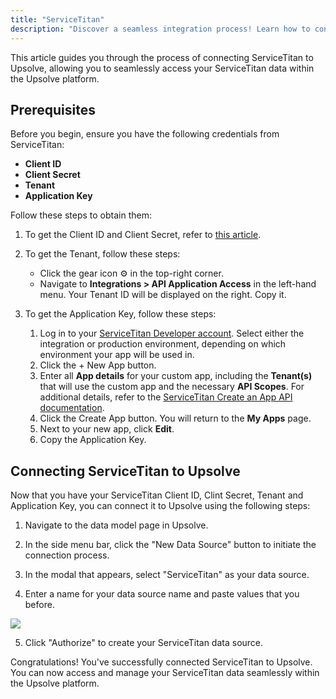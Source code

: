 ```yaml
---
title: "ServiceTitan"
description: "Discover a seamless integration process! Learn how to connect ServiceTitan to Upsolve effortlessly for streamlined transactions."
---
```


This article guides you through the process of connecting ServiceTitan to Upsolve, allowing you to seamlessly access your ServiceTitan data within the Upsolve platform.

## Prerequisites

Before you begin, ensure you have the following credentials from ServiceTitan:

- **Client ID**
- **Client Secret**
- **Tenant**
- **Application Key**

Follow these steps to obtain them:

1. To get the Client ID and Client Secret, refer to [this article](https://developer.servicetitan.io/docs/get-going-manage-client-id-and-secret/).

2. To get the Tenant, follow these steps:

   - Click the gear icon ⚙️ in the top-right corner.
   - Navigate to **Integrations > API Application Access** in the left-hand menu. Your Tenant ID will be displayed on the right. Copy it.

3. To get the Application Key, follow these steps:
   1. Log in to your [ServiceTitan Developer account](https://developer.servicetitan.io/signin/). Select either the integration or production environment, depending on which environment your app will be used in.
   2. Click the + New App button.
   3. Enter all **App details** for your custom app, including the **Tenant(s)** that will use the custom app and the necessary **API Scopes**. For additional details, refer to the [ServiceTitan Create an App API documentation](https://developer.servicetitan.io/docs/get-going-create-an-app/).
   4. Click the Create App button. You will return to the **My Apps** page.
   5. Next to your new app, click **Edit**.
   6. Copy the Application Key.

## Connecting ServiceTitan to Upsolve

Now that you have your ServiceTitan Client ID, Clint Secret, Tenant and Application Key, you can connect it to Upsolve using the following steps:

1. Navigate to the data model page in Upsolve.

2. In the side menu bar, click the "New Data Source" button to initiate the connection process.

3. In the modal that appears, select "ServiceTitan" as your data source.

4. Enter a name for your data source name and paste values that you before.

<img src="https://cdn.peaka.com/integrations/service-titan-1.png" />

5. Click "Authorize" to create your ServiceTitan data source.

Congratulations! You've successfully connected ServiceTitan to Upsolve. You can now access and manage your ServiceTitan data seamlessly within the Upsolve platform.

